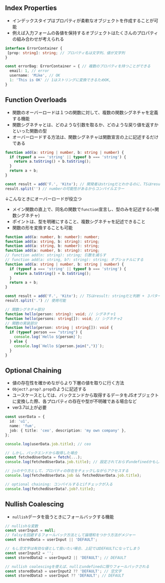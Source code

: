 ## Index Properties

- インデックスタイプはプロパティが柔軟なオブジェクトを作成することが可能
- 例えば入力フォームの各値を保持するオブジェクトはたくさんのプロパティの組み合わせが考えられる
```ts
interface ErrorContainer {
 [prop: string]: string; // プロパティ名は文字列、値が文字列
} 

const errorBag: ErrorContainer = { // 複数のプロパティを持つことができる
  email: 1, // error
  username: 'Mike', // OK
  1: 'This is OK' // 1はストリングに変換できるためOK, 
}
```


## Function Overloads
- 関数のオーバーロードは１つの関数に対して、複数の関数シグネチャを定義する機能
- 関数シグネチャとは、どのような引数を取るか、どのような戻り値を返すかといった関数の型
- オーバーロードする方法は、関数シグネチャは関数宣言の上に記述するだけである
```ts
function add(a: string | number, b: string | number) {
  if (typeof a === 'string' || typeof b === 'string') {
    return a.toString() + b.toString();
  }
  return a + b;
}

const result = add('F.', 'Kito'); // 開発者はstringだとわかるのに、TSはresult: string|numberだと判断
result.split('') // numberの可能性があるからコンパイルエラー
```
↓こんなときにオーバーロードが役立つ
- メイン関数の直上で、同名の関数で`function`宣言し、型のみを記述する(=関数シグネチャ)
- ポイントは、型を明確にすること、複数シグネチャを記述できること
- 関数の形を変換することも可能
```ts
function add(a: number, b: number): number;
function add(a: string, b: string): string;
function add(a: string, b: number): string;
function add(a: number, b: string): string;
// function add(n: string): string; 引数を減らす
// function add(a: string, b?: string): string; オプショナルにする
function add(a: string | number, b: string | number) {
  if (typeof a === 'string' || typeof b === 'string') {
    return a.toString() + b.toString();
  }
  return a + b;
}

const result = add('F.', 'Kito'); // TSはresult: stringだと判断 + ３パターンのオーバーロードを知っている
result.split('.') // 使用可能
```

```ts filename="例2"
// 関数シグネチャ部分
function hello(person: string): void; // シグネチャ1
function hello(persons: string[]): void; // シグネチャ2
// 関数の実装部分
function hello(person: string | string[]): void {
  if (typeof person === "string") {
    console.log(`Hello ${person}`);
  } else {
    console.log(`Hello ${person.join(",")}`);
  }
}
```


## Optional Chaining
- 値の存在性を確かめながらより下層の値を取りに行く方法
- `Object?.prop?.prop`のように記述する
- ユースケースとしては、バックエンドから取得するデータをJSオブジェクトに変換した際、各プロパティの存在や型が不明確である場合など
- ver3.7以上が必要
```ts
const userData = {
  id: 'u1',
  name: 'fum',
  job: { title: 'ceo', description: 'my own company' },
};

console.log(userData.job.title); // ceo

// しかし、バックエンドから取得した場合
const fetchedUserData = fetch(...);
console.log(fetchedUserData.job.title); // 設定されておらずundefinedかもしれない 

// jsのやり方として、プロパティの存在をチェックしながらアクセスする
console.log(fetchedUserData.job && fetchedUserData.job.title);

// optional chaining: コンパイルするとifチェックが入る
console.log(fetchedUserData?.job?.title);
```

## Nullish Coalescing
- `nullish`データを扱うときにフォールバックする機能
```ts
// nullishな変数
const userInput = null;
// falsyを回避するフォールバック方法として論理和をつかう方法がメジャー
const storedData = userInput || 'DEFAULT';

// もし空文字は有効な値として扱いたい場合、上記ではDEFAULTになってしまう
const userInput2 = '';
const storedData2 = userInput2 || 'DEFAULT'; // DEFAULT

// nullish coalescingを使えば、nullとundefinedに限りフォールバックされる
const storedData3 = userInput2 ?? 'DEFAULT'; // 空文字
const storedData3 = userInput ?? 'DEFAULT'; // DEFAULT

```